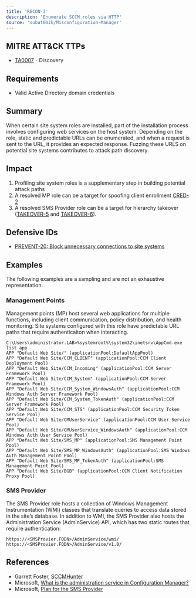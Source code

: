 ```yaml
---
title: 'RECON-3'
description: 'Enumerate SCCM roles via HTTP'
source: 'subat0mik/Misconfiguration-Manager'
---
```


## MITRE ATT&CK TTPs
- [TA0007](https://attack.mitre.org/tactics/TA0007/) - Discovery

## Requirements
- Valid Active Directory domain credentials

## Summary
When certain site system roles are installed, part of the installation process involves configuring web services on the host system. Depending on the role, static and predictable URLs can be enumerated, and when a request is sent to the URL, it provides an expected response. Fuzzing these URLS on potential site systems contributes to attack path discovery. 

## Impact
1. Profiling site system roles is a supplementary step in building potential attack paths
2. A resolved MP role can be a target for spoofing client enrollment [CRED-2](../../CRED/CRED-2/cred-2_description)
3. A resolved SMS Provider role can be a target for hierarchy takeover ([TAKEOVER-5](../../TAKEOVER/TAKEOVER-5/takeover-5_description) and [TAKEOVER-6](../../TAKEOVER/TAKEOVER-6/takeover-6_description)).

## Defensive IDs
- [PREVENT-20: Block unnecessary connections to site systems](../../../defense-techniques/PREVENT/PREVENT-20/prevent-20_description)

## Examples
The following examples are a sampling and are not an exhaustive representation.

### Management Points
Management points (MP) host several web applications for multiple functions, including client communication, policy distribution, and health monitoring. Site systems configured with this role have predictable URL paths that require authenticaiton when interacting.  

```
C:\Users\administrator.LAB>%systemroot%\system32\inetsrv\AppCmd.exe list app
APP "Default Web Site/" (applicationPool:DefaultAppPool)
APP "Default Web Site/CCM_CLIENT" (applicationPool:CCM Client Deployment Pool)
APP "Default Web Site/CCM_Incoming" (applicationPool:CCM Server Framework Pool)
APP "Default Web Site/CCM_System" (applicationPool:CCM Server Framework Pool)
APP "Default Web Site/CCM_System_WindowsAuth" (applicationPool:CCM Windows Auth Server Framework Pool)
APP "Default Web Site/CCM_System_TokenAuth" (applicationPool:CCM Server Framework Pool)
APP "Default Web Site/CCM_STS" (applicationPool:CCM Security Token Service Pool)
APP "Default Web Site/CMUserService" (applicationPool:CCM User Service Pool)
APP "Default Web Site/CMUserService_WindowsAuth" (applicationPool:CCM Windows Auth User Service Pool)
APP "Default Web Site/SMS_MP" (applicationPool:SMS Management Point Pool)
APP "Default Web Site/SMS_MP_WindowsAuth" (applicationPool:SMS Windows Auth Management Point Pool)
APP "Default Web Site/SMS_MP_TokenAuth" (applicationPool:SMS Management Point Pool)
APP "Default Web Site/BGB" (applicationPool:CCM Client Notification Proxy Pool)
```

### SMS Provider
 The SMS Provider role hosts a collection of Windows Management Instrumentation (WMI) classes that translate queries to access data stored in the site’s database. In addition to WMI, the SMS Provider also hosts the Administration Service (AdminService) API, which has two static routes that require authentication:

 ```
https://<SMSProvier.FQDN>/AdminService/wmi/
https://<SMSProvier.FQDN>/AdminService/v1.0/
 ```

## References
- Garrett Foster, [SCCMHunter](https://github.com/garrettfoster13/sccmhunter)
- Microsoft, [What is the administration service in Configuration Manager?](https://learn.microsoft.com/en-us/mem/configmgr/develop/adminservice/overview)
- Microsoft, [Plan for the SMS Provider](https://learn.microsoft.com/en-us/mem/configmgr/core/plan-design/hierarchy/plan-for-the-sms-provider)